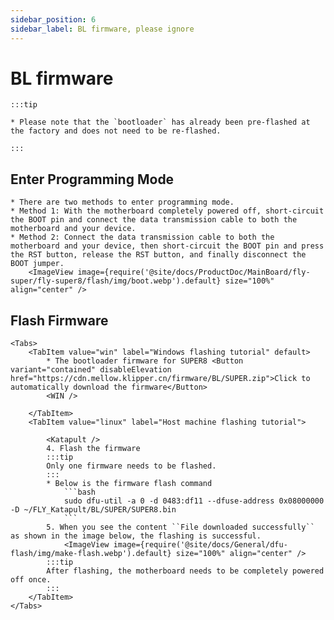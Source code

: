 ```yaml
---
sidebar_position: 6
sidebar_label: BL firmware, please ignore
---
```










# BL firmware

    :::tip

    * Please note that the `bootloader` has already been pre-flashed at the factory and does not need to be re-flashed.

    :::

## Enter Programming Mode


    * There are two methods to enter programming mode.
    * Method 1: With the motherboard completely powered off, short-circuit the BOOT pin and connect the data transmission cable to both the motherboard and your device.
    * Method 2: Connect the data transmission cable to both the motherboard and your device, then short-circuit the BOOT pin and press the RST button, release the RST button, and finally disconnect the BOOT jumper.
        <ImageView image={require('@site/docs/ProductDoc/MainBoard/fly-super/fly-super8/flash/img/boot.webp').default} size="100%" align="center" />

## Flash Firmware

    <Tabs>
        <TabItem value="win" label="Windows flashing tutorial" default>
            * The bootloader firmware for SUPER8 <Button variant="contained" disableElevation href="https://cdn.mellow.klipper.cn/firmware/BL/SUPER.zip">Click to automatically download the firmware</Button>
            <WIN />
            
        </TabItem>
        <TabItem value="linux" label="Host machine flashing tutorial">
            
            <Katapult />
            4. Flash the firmware
            :::tip
            Only one firmware needs to be flashed.
            :::
            * Below is the firmware flash command
                ```bash
                sudo dfu-util -a 0 -d 0483:df11 --dfuse-address 0x08000000 -D ~/FLY_Katapult/BL/SUPER/SUPER8.bin
                ```
            5. When you see the content ``File downloaded successfully`` as shown in the image below, the flashing is successful.
                <ImageView image={require('@site/docs/General/dfu-flash/img/make-flash.webp').default} size="100%" align="center" />
            :::tip
            After flashing, the motherboard needs to be completely powered off once.
            :::
        </TabItem>
    </Tabs>